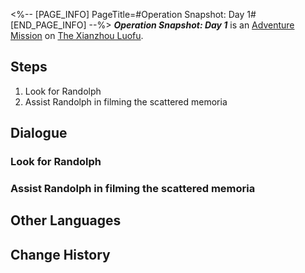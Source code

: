 <%-- [PAGE_INFO]
PageTitle=#Operation Snapshot: Day 1#
[END_PAGE_INFO] --%>
{{Stub|Dialogue.}}
{{Mission Infobox
|id            = 8024301
|title         = 
|image         = <!--Mission Operation Snapshot Day 1.png-->
|type          = Adventure
|event_name    = 
|chapter       = 
|requirements  = [[Trailblaze Mission]] ''[[Tales from the Golden Age]]'' completed
|summary       = <!--official mission summary from Fate's Atlas-->
|characters    = Randolph; Trailblazer
|startLocation = [[The Xianzhou Luofu]] - [[Central Starskiff Haven]]
|world         = The Xianzhou Luofu
|area          = Central Starskiff Haven
|prev          = 
|next          = Operation Snapshot: Day 2
|rewards       = Credit*1,000
}}
'''''Operation Snapshot: Day 1''''' is an [[Adventure Mission]] on [[The Xianzhou Luofu]].

==Steps==
# Look for Randolph
# Assist Randolph in filming the scattered memoria

<!--
==Gameplay Notes==

--><!--
==Trial Character==

-->
==Dialogue==
{{Stub Dialogue}}
===Look for Randolph===
{{Mission Description|type=adventure|location=Central Starskiff Haven|Apparently there's an outworlder named Randolph who's looking for you at Starskiff Haven. You decide to check it out.}}
{{Dialogue Start}}
:{{tx}}
{{Dialogue End}}

===Assist Randolph in filming the scattered memoria===
{{Mission Description|type=adventure|location=Central Starskiff Haven|update|Aid the Trainee Healer Randolph with the filming, thus helping him to position and capture these scattered memoria.}}
{{Dialogue Start}}
:{{tx}}
{{Dialogue End}}

==Other Languages==
{{Other Languages
|en   = Operation Snapshot: Day 1
|zhs  = 留影计划·第一日
|zht  = 留影計畫•第一日
|ja   = スナップショット計画・1日目
|ko   = 촬영 계획•1일차
|es   = Operación instantáneas: Día 1
|fr   = Opération cliché&nbsp;: Jour 1
|ru   = Операция по фотосъёмке: день 1
|th   = แผนถ่ายภาพ: วันที่ 1
|vi   = Kế Hoạch Lưu Giữ Ảnh: Ngày 1
|de   = Operation Schattenspiel: Tag 1
|id   = Proyek Pemotretan: Hari 1
|pt   = Operação Captura: Dia 1
}}

==Change History==
{{Change History|2.4}}
